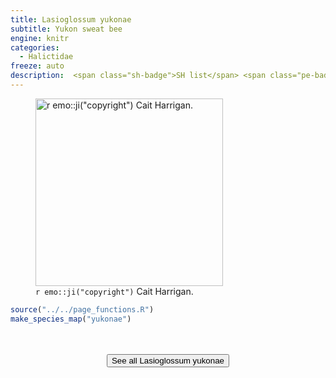 ```yaml
---
title: Lasioglossum yukonae
subtitle: Yukon sweat bee
engine: knitr
categories:
  - Halictidae
freeze: auto
description:  <span class="sh-badge">SH list</span> <span class="pe-badge">PM Evidence</span>
---
```

![`r emo::ji("copyright")` Cait Harrigan.](/files/no_bee.png){height=300}





```r
source("../../page_functions.R")
make_species_map("yukonae")
```
<br><br>
<center>


<a href="NA"><button type="button" class="btn btn-secondary">See all Lasioglossum yukonae <i class="fa-solid fa-arrow-up-right-from-square"></i> </button></a>
</center>

